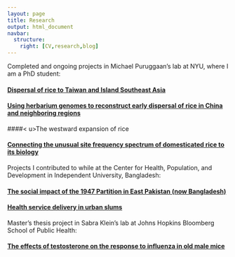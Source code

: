 ```yaml
---
layout: page
title: Research
output: html_document
navbar:
  structure:
    right: [CV,research,blog]
---
```


Completed and ongoing projects in Michael Puruggaan's lab at NYU, where I am a PhD student:

#### <u>Dispersal of rice to Taiwan and Island Southeast Asia</u>


#### <u>Using herbarium genomes to reconstruct early dispersal of rice in China and neighboring regions</u>


####< u>The westward expansion of rice</u>


#### <u>Connecting the unusual site frequency spectrum of domesticated rice to its biology</u>

Projects I contributed to while at the Center for Health, Population, and Development in Independent University, Bangladesh:

#### <u>The social impact of the 1947 Partition in East Pakistan (now Bangladesh)</u>

#### <u>Health service delivery in urban slums</u>

Master's thesis project in Sabra Klein's lab at Johns Hopkins Bloomberg School of Public Health:

#### <u>The effects of testosterone on the response to influenza in old male mice</u>